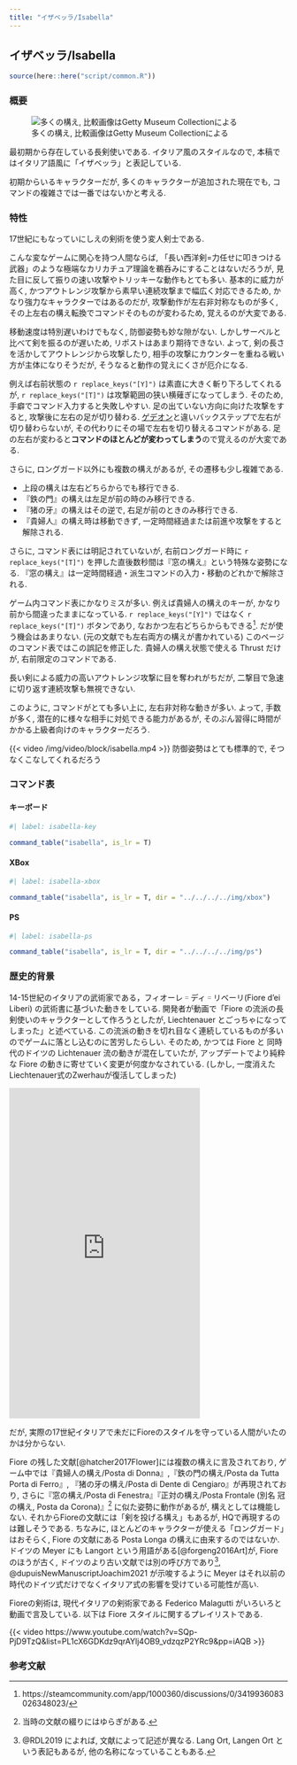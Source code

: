 ```yaml
---
title: "イザベッラ/Isabella"
---
```


## イザベッラ/Isabella {#sec-Isabella}

```r
source(here::here("script/common.R"))
```

### 概要 {-}

![多くの構え, 比較画像はGetty Museum Collectionによる](/img/isabella/fiore.jpg)

最初期から存在している長剣使いである. イタリア風のスタイルなので, 本稿ではイタリア語風に「イザベッラ」と表記している.

初期からいるキャラクターだが, 多くのキャラクターが追加された現在でも, コマンドの複雑さでは一番ではないかと考える. 

### 特性 {-}

17世紀にもなっていにしえの剣術を使う変人剣士である.

こんな変なゲームに関心を持つ人間ならば, 「長い西洋剣=力任せに叩きつける武器」のような極端なカリカチュア理論を鵜呑みにすることはないだろうが, 見た目に反して振りの速い攻撃やトリッキーな動作もとても多い. 基本的に威力が高く, かつアウトレンジ攻撃から素早い連続攻撃まで幅広く対応できるため, かなり強力なキャラクターではあるのだが, 攻撃動作が左右非対称なものが多く, その上左右の構え転換でコマンドそのものが変わるため, 覚えるのが大変である.

移動速度は特別遅いわけでもなく, 防御姿勢も妙な隙がない. しかしサーベルと比べて剣を振るのが遅いため, リポストはあまり期待できない. よって, 剣の長さを活かしてアウトレンジから攻撃したり, 相手の攻撃にカウンターを重ねる戦い方が主体になりそうだが, そうなると動作の覚えにくさが厄介になる.

例えば右前状態の `r replace_keys("[Y]")` は素直に大きく斬り下ろしてくれるが,  `r replace_keys("[T]")` は攻撃範囲の狭い横薙ぎになってしまう. そのため, 手癖でコマンド入力すると失敗しやすい. 足の出ていない方向に向けた攻撃をすると, 攻撃後に左右の足が切り替わる. [ゲデオン](../sabers/Gedeon.qmd#sec-Gedeon)と違いバックステップで左右が切り替わらないが, その代わりにその場で左右を切り替えるコマンドがある.  足の左右が変わると**コマンドのほとんどが変わってしまう**ので覚えるのが大変である.

さらに, ロングガード以外にも複数の構えがあるが, その遷移も少し複雑である.

* 上段の構えは左右どちらからでも移行できる.
* 『鉄の門』の構えは左足が前の時のみ移行できる.
* 『猪の牙』の構えはその逆で, 右足が前のときのみ移行できる.
* 『貴婦人』の構え時は移動できず, 一定時間経過または前進や攻撃をすると解除される.

さらに, コマンド表には明記されていないが, 右前ロングガード時に `r replace_keys("[T]")` を押した直後数秒間は『窓の構え』という特殊な姿勢になる. 『窓の構え』は一定時間経過・派生コマンドの入力・移動のどれかで解除される.

ゲーム内コマンド表にかなりミスが多い. 例えば貴婦人の構えのキーが, かなり前から間違ったままになっている. `r replace_keys("[Y]")` ではなく `r replace_keys("[T]")` ボタンであり, なおかつ左右どちらからもできる^[https://steamcommunity.com/app/1000360/discussions/0/3419936083026348023/]. だが使う機会はあまりない. (元の文献でも左右両方の構えが書かれている) このページのコマンド表ではこの誤記を修正した. 貴婦人の構え状態で使える Thrust だけが, 右前限定のコマンドである.

長い剣による威力の高いアウトレンジ攻撃に目を奪われがちだが, 二撃目で急速に切り返す連続攻撃も無視できない.



このように, コマンドがとても多い上に, 左右非対称な動きが多い. よって, 手数が多く, 潜在的に様々な相手に対処できる能力があるが, そのぶん習得に時間がかかる上級者向けのキャラクターだろう.

{{< video /img/video/block/isabella.mp4 >}}
防御姿勢はとても標準的で, そつなくこなしてくれるだろう


### コマンド表 {-}

:::{.panel-tabset}

#### キーボード

```r
#| label: isabella-key

command_table("isabella", is_lr = T)
```

#### XBox

```r
#| label: isabella-xbox

command_table("isabella", is_lr = T, dir = "../../../../img/xbox")
```

#### PS

```r
#| label: isabella-ps

command_table("isabella", is_lr = T, dir = "../../../../img/ps")
```

:::

### 歴史的背景 {-}

14-15世紀のイタリアの武術家である，フィオーレ゠ディ゠リベーリ(Fiore d'ei Liberi) の武術書に基づいた動きをしている. 開発者が動画で「Fiore の流派の長剣使いのキャラクターとして作ろうとしたが, Liechtenauer とごっちゃになってしまった」と述べている. この流派の動きを切れ目なく連続しているものが多いのでゲームに落とし込むのに苦労したらしい. そのため, かつては Fiore と 同時代のドイツの Lichtenauer 流の動きが混在していたが, アップデートでより純粋な Fiore の動きに寄せていく変更が何度かなされている. (しかし, 一度消えたLiechtenauer式のZwerhauが復活してしまった)

<iframe src="https://assets.pinterest.com/ext/embed.html?id=1144125480308815569" height="597" width="345" frameborder="0" scrolling="no" ></iframe>

だが, 実際の17世紀イタリアで未だにFioreのスタイルを守っている人間がいたのかは分からない.

Fiore の残した文献[@hatcher2017Flower]には複数の構えに言及されており, ゲーム中では『貴婦人の構え/Posta di Donna』,『鉄の門の構え/Posta da Tutta Porta di Ferro』, 『猪の牙の構え/Posta di Dente di Cengiaro』が再現されており, さらに『窓の構え/Posta di Fenestra』『正対の構え/Posta Frontale (別名 冠の構え, Posta da Corona)』^[当時の文献の綴りにはゆらぎがある.] に似た姿勢に動作があるが, 構えとしては機能しない. それからFioreの文献には「剣を投げる構え」もあるが, HQで再現するのは難しそうである. ちなみに, ほとんどのキャラクターが使える「ロングガード」はおそらく, Fiore の文献にある Posta Longa の構えに由来するのではないか. ドイツの Meyer にも Langort という用語がある[@forgeng2016Art]が, Fiore のほうが古く, ドイツのより古い文献では別の呼び方であり^[@RDL2019 によれば, 文献によって記述が異なる. Lang Ort, Langen Ort という表記もあるが, 他の名称になっていることもある.], @dupuisNewManuscriptJoachim2021 が示唆するように Meyer はそれ以前の時代のドイツ式だけでなくイタリア式の影響を受けている可能性が高い.


Fioreの剣術は, 現代イタリアの剣術家である Federico Malagutti がいろいろと動画で言及している. 以下は Fiore スタイルに関するプレイリストである.

{{< video https://www.youtube.com/watch?v=SQp-PjD9TzQ&list=PL1cX6GDKdz9qrAYlj4OB9_vdzqzP2YRc9&pp=iAQB >}}

### 参考文献

::: {#refs}
:::